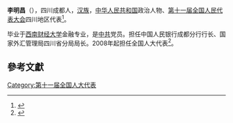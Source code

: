 '''李明昌'''（{{bd|1951年||}}），四川成都人，[[汉族|汉族]]，[[中华人民共和国|中华人民共和国]]政治人物、[[第十一届全国人民代表大会|第十一届全国人民代表大会]]四川地区代表<ref>{{cite web|author=新华网|title=第十一届全国人大代表|url=http://news.xinhuanet.com/ziliao/2008-03/03/content_7708230.htm?node=36628|publisher=新华网|accessdate=2014-01-07|archive-date=2014-01-10|archive-url=https://web.archive.org/web/20140110211415/http://news.xinhuanet.com/ziliao/2008-03/03/content_7708230.htm?node=36628|dead-url=no}}</ref>。

毕业于[[西南财经大学|西南财经大学]]金融专业，是[[中共|中共]]党员。担任中国人民银行成都分行行长、国家外汇管理局四川省分局局长。2008年起担任全国人大代表<ref>{{cite news|title=全国人大代表信息-李明昌|url= http://210.82.31.1:8084/delegate/viewDelegate.action?dbid=112169|accessdate=2013-04-05|newspaper=全国人大网|archive-url=https://web.archive.org/web/20140522092536/http://www.npc.gov.cn/delegate/viewDelegate.action?dbid=112169|archive-date=2014-05-22|dead-url=yes}}</ref>。

==參考文獻==
{{reflist}}
[[Category:第十一届全国人大代表|Category:第十一届全国人大代表]]